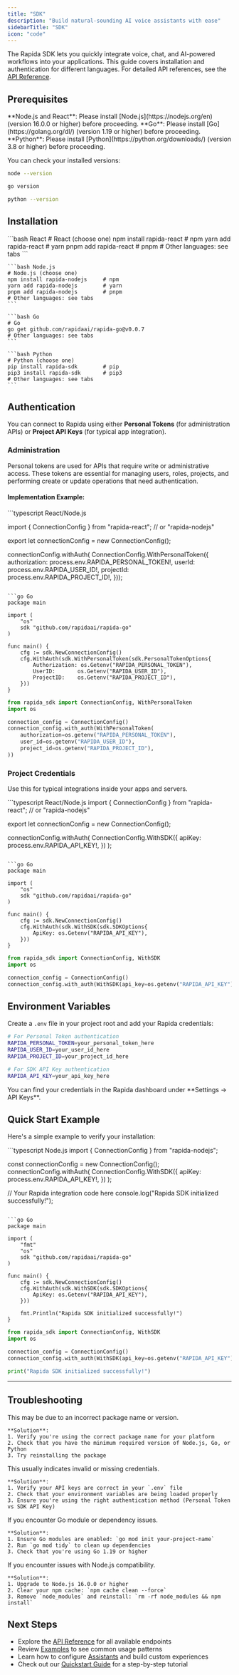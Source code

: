 ```yaml
---
title: "SDK"
description: "Build natural-sounding AI voice assistants with ease"
sidebarTitle: "SDK"
icon: "code"
---
```


The Rapida SDK lets you quickly integrate voice, chat, and AI-powered workflows into your applications. This guide covers installation and authentication for different languages. For detailed API references, see the [API Reference](/api-reference).

## Prerequisites

<Info>
  **Node.js and React**: Please install [Node.js](https://nodejs.org/en)
  (version 16.0.0 or higher) before proceeding.
</Info>

<Info>
  **Go**: Please install [Go](https://golang.org/dl/) (version 1.19 or higher)
  before proceeding.
</Info>

<Info>
  **Python**: Please install [Python](https://python.org/downloads/) (version
  3.8 or higher) before proceeding.
</Info>

You can check your installed versions:

<CodeGroup>

```bash Node.js
node --version
```

```bash Go
go version
```

```bash Python
python --version
```

</CodeGroup>

## Installation

<CodeGroup>
    ```bash React
    # React (choose one)
    npm install rapida-react      # npm
    yarn add rapida-react         # yarn
    pnpm add rapida-react         # pnpm
    # Other languages: see tabs
    ```

    ```bash Node.js
    # Node.js (choose one)
    npm install rapida-nodejs     # npm
    yarn add rapida-nodejs        # yarn
    pnpm add rapida-nodejs        # pnpm
    # Other languages: see tabs
    ```

    ```bash Go
    # Go
    go get github.com/rapidaai/rapida-go@v0.0.7
    # Other languages: see tabs
    ```

    ```bash Python
    # Python (choose one)
    pip install rapida-sdk        # pip
    pip3 install rapida-sdk       # pip3
    # Other languages: see tabs
    ```

</CodeGroup>

## Authentication

You can connect to Rapida using either **Personal Tokens** (for administration APIs) or **Project API Keys** (for typical app integration).

### Administration

Personal tokens are used for APIs that require write or administrative access. These tokens are essential for managing users, roles, projects, and performing create or update operations that need authentication.

#### Implementation Example:

<CodeGroup>
  ```typescript React/Node.js

import { ConnectionConfig } from "rapida-react"; // or "rapida-nodejs"

export let connectionConfig = new ConnectionConfig();

connectionConfig.withAuth(
ConnectionConfig.WithPersonalToken({
    authorization: process.env.RAPIDA_PERSONAL_TOKEN!,
    userId: process.env.RAPIDA_USER_ID!,
    projectId: process.env.RAPIDA_PROJECT_ID!,
}));

````

```go Go
package main

import (
    "os"
    sdk "github.com/rapidaai/rapida-go"
)

func main() {
    cfg := sdk.NewConnectionConfig()
    cfg.WithAuth(sdk.WithPersonalToken(sdk.PersonalTokenOptions{
        Authorization: os.Getenv("RAPIDA_PERSONAL_TOKEN"),
        UserID:       os.Getenv("RAPIDA_USER_ID"),
        ProjectID:    os.Getenv("RAPIDA_PROJECT_ID"),
    }))
}
````

```python Python
from rapida_sdk import ConnectionConfig, WithPersonalToken
import os

connection_config = ConnectionConfig()
connection_config.with_auth(WithPersonalToken(
    authorization=os.getenv("RAPIDA_PERSONAL_TOKEN"),
    user_id=os.getenv("RAPIDA_USER_ID"),
    project_id=os.getenv("RAPIDA_PROJECT_ID"),
))
```

</CodeGroup>

### Project Credentials

Use this for typical integrations inside your apps and servers.

<CodeGroup>
  ```typescript React/Node.js
  import { ConnectionConfig } from "rapida-react"; // or "rapida-nodejs"

export let connectionConfig = new ConnectionConfig();

connectionConfig.withAuth(
    ConnectionConfig.WithSDK({
        apiKey: process.env.RAPIDA_API_KEY!,
    })
);

````

```go Go
package main

import (
    "os"
    sdk "github.com/rapidaai/rapida-go"
)

func main() {
    cfg := sdk.NewConnectionConfig()
    cfg.WithAuth(sdk.WithSDK(sdk.SDKOptions{
        ApiKey: os.Getenv("RAPIDA_API_KEY"),
    }))
}
````

```python Python
from rapida_sdk import ConnectionConfig, WithSDK
import os

connection_config = ConnectionConfig()
connection_config.with_auth(WithSDK(api_key=os.getenv("RAPIDA_API_KEY")))
```

</CodeGroup>

## Environment Variables

Create a `.env` file in your project root and add your Rapida credentials:

```bash
# For Personal Token authentication
RAPIDA_PERSONAL_TOKEN=your_personal_token_here
RAPIDA_USER_ID=your_user_id_here
RAPIDA_PROJECT_ID=your_project_id_here

# For SDK API Key authentication
RAPIDA_API_KEY=your_api_key_here
```

<Info>
  You can find your credentials in the Rapida dashboard under **Settings → API
  Keys**.
</Info>

## Quick Start Example

Here's a simple example to verify your installation:

<CodeGroup>
  ```typescript Node.js
  import { ConnectionConfig } from "rapida-nodejs";

const connectionConfig = new ConnectionConfig();
connectionConfig.withAuth(
ConnectionConfig.WithSDK({
apiKey: process.env.RAPIDA_API_KEY!,
})
);

// Your Rapida integration code here
console.log("Rapida SDK initialized successfully!");

````

```go Go
package main

import (
    "fmt"
    "os"
    sdk "github.com/rapidaai/rapida-go"
)

func main() {
    cfg := sdk.NewConnectionConfig()
    cfg.WithAuth(sdk.WithSDK(sdk.SDKOptions{
        ApiKey: os.Getenv("RAPIDA_API_KEY"),
    }))

    fmt.Println("Rapida SDK initialized successfully!")
}
````

```python Python
from rapida_sdk import ConnectionConfig, WithSDK
import os

connection_config = ConnectionConfig()
connection_config.with_auth(WithSDK(api_key=os.getenv("RAPIDA_API_KEY")))

print("Rapida SDK initialized successfully!")
```

</CodeGroup>

---

## Troubleshooting

<AccordionGroup>
  <Accordion title="Error: Module not found">
    This may be due to an incorrect package name or version.

    **Solution**:
    1. Verify you're using the correct package name for your platform
    2. Check that you have the minimum required version of Node.js, Go, or Python
    3. Try reinstalling the package

  </Accordion>

  <Accordion title="Authentication errors">
    This usually indicates invalid or missing credentials.

    **Solution**:
    1. Verify your API keys are correct in your `.env` file
    2. Check that your environment variables are being loaded properly
    3. Ensure you're using the right authentication method (Personal Token vs SDK API Key)

  </Accordion>

  <Accordion title="Go module issues">
    If you encounter Go module or dependency issues.

    **Solution**:
    1. Ensure Go modules are enabled: `go mod init your-project-name`
    2. Run `go mod tidy` to clean up dependencies
    3. Check that you're using Go 1.19 or higher

  </Accordion>

  <Accordion title="Node.js version compatibility">
    If you encounter issues with Node.js compatibility.

    **Solution**:
    1. Upgrade to Node.js 16.0.0 or higher
    2. Clear your npm cache: `npm cache clean --force`
    3. Remove `node_modules` and reinstall: `rm -rf node_modules && npm install`

  </Accordion>
</AccordionGroup>

## Next Steps

- Explore the [API Reference](/api-reference) for all available endpoints
- Review [Examples](/examples) to see common usage patterns
- Learn how to configure [Assistants](/guides/assistants) and build custom experiences
- Check out our [Quickstart Guide](/quickstart) for a step-by-step tutorial
